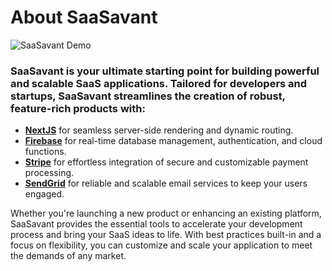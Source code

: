 # About SaaSavant

![SaaSavant Demo](../public/preview.png)

### **SaaSavant** is your ultimate starting point for building powerful and scalable SaaS applications. Tailored for developers and startups, SaaSavant streamlines the creation of robust, feature-rich products with:

- **[NextJS](https://nextjs.org/)** for seamless server-side rendering and dynamic routing.
- **[Firebase](https://firebase.google.com/)** for real-time database management, authentication, and cloud functions.
- **[Stripe](https://stripe.com/)** for effortless integration of secure and customizable payment processing.
- **[SendGrid](https://sendgrid.com)** for reliable and scalable email services to keep your users engaged.

Whether you're launching a new product or enhancing an existing platform, SaaSavant provides the essential tools to accelerate your development process and bring your SaaS ideas to life. With best practices built-in and a focus on flexibility, you can customize and scale your application to meet the demands of any market.